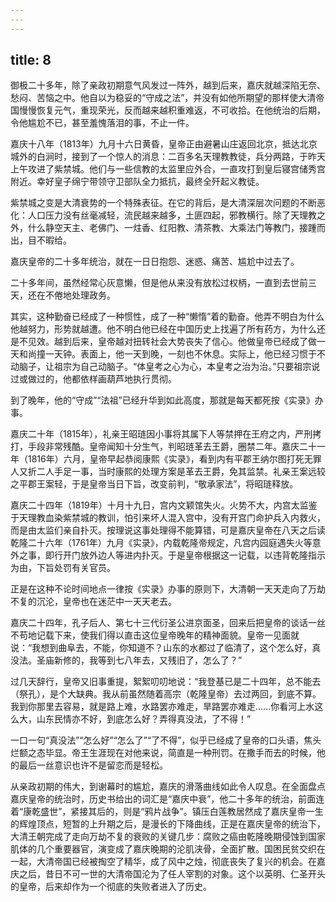```yaml
---
---
---
```

title: 8
---



御极二十多年，除了亲政初期意气风发过一阵外，越到后来，嘉庆就越深陷无奈、愁闷、苦恼之中。他自以为稳妥的“守成之法”，并没有如他所期望的那样使大清帝国慢慢恢复元气，重现荣光，反而越来越积重难返，不可收拾。在他统治的后期，令他尴尬不已，甚至羞愧落泪的事，不止一件。

嘉庆十八年（1813年）九月十六日黄昏，皇帝正由避暑山庄返回北京，抵达北京城外的白涧时，接到了一个惊人的消息：二百多名天理教教徒，兵分两路，于昨天上午攻进了紫禁城。他们与一些信教的太监里应外合，一直攻打到皇后寝宫储秀宫附近。幸好皇子绵宁带领守卫部队全力抵抗，最终全歼起义教徒。

紫禁城之变是大清衰势的一个特殊表征。在它的背后，是大清深层次问题的不断恶化：人口压力没有丝毫减轻，流民越来越多，土匪四起，邪教横行。除了天理教之外，什么静空天主、老佛门、一炷香、红阳教、清茶教、大乘法门等教门，接踵而出，目不暇给。

嘉庆皇帝的二十多年统治，就在一日日抱怨、迷惑、痛苦、尴尬中过去了。

二十多年间，虽然经常心灰意懒，但是他从来没有放松过权柄，一直到去世前三天，还在不倦地处理政务。

其实，这种勤奋已经成了一种惯性，成了一种“懒惰”着的勤奋。他弄不明白为什么他越努力，形势就越遭。他不明白他已经在中国历史上找遍了所有药方，为什么还是不见效。越到后来，皇帝越对扭转社会大势丧失了信心。他做皇帝已经成了做一天和尚撞一天钟。表面上，他一天到晚，一刻也不休息。实际上，他已经习惯于不动脑子，让祖宗为自己动脑子。“体皇考之心为心，本皇考之治为治。”只要祖宗说过或做过的，他都依样画葫芦地执行贯彻。

到了晚年，他的“守成”“法祖”已经升华到如此高度，那就是每天都死按《实录》办事。

嘉庆二十年（1815年），礼亲王昭琏因小事将其属下人等禁押在王府之内，严刑拷打，手段非常残酷。皇帝闻知十分生气，判昭琏革去王爵，圈禁二年。嘉庆二十一年（1816年）六月，皇帝早起恭阅康熙《实录》，看到内有平郡王纳尔图打死无罪人又折二人手足一事，当时康熙的处理方案是革去王爵，免其监禁。礼亲王案远较之平郡王案轻，于是皇帝当日下旨，改变前判，“敬承家法”，将昭琏释放。

嘉庆二十四年（1819年）十月十九日，宫内文颖馆失火。火势不大，内宫太监鉴于天理教血染紫禁城的教训，怕引来坏人混入宫中，没有开宫门命护兵入内救火，而是由太监们亲自扑灭。按理说这事处理得不能算错，可是嘉庆皇帝在八天之后读乾隆二十六年（1761年）九月《实录》，内载乾隆帝规定，凡宫内园庭遇失火等意外之事，即行开门放外边人等进内扑灭。于是皇帝根据这一记载，以违背乾隆指示为由，下旨处罚有关官员。

正是在这种不论时间地点一律按《实录》办事的原则下，大清朝一天天走向了万劫不复的沉沦，皇帝也在迷茫中一天天老去。

嘉庆二十四年，孔子后人、第七十三代衍圣公进京面圣，回来后把皇帝的谈话一丝不苟地记载下来，使我们得以直击这位皇帝晚年的精神面貌。皇帝一见面就说：“我想到曲阜去，不能，你知道不？山东的水都过了临清了，这个怎么好，真没法。圣庙新修的，我等到七八年去，又残旧了，怎么了？”

过几天辞行，皇帝又旧事重提，絮絮叨叨地说：“我登基已是二十四年，总不能去（祭孔），是个大缺典。我从前虽然随着高宗（乾隆皇帝）去过两回，到底不算。我到你那里去容易，就是路上难，水路罢亦难走，旱路罢亦难走……你看河上水这么大，山东民情亦不好，到底怎么好？弄得真没法，了不得！”

一口一句“真没法”“怎么好”“怎么了”“了不得”，似乎已经成了皇帝的口头语，焦头烂额之态毕显。帝王生涯现在对他来说，简直是一种刑罚。在撒手而去的时候，他的最后一丝意识也许不是留恋而是轻松。

从亲政初期的伟大，到谢幕时的尴尬，嘉庆的滑落曲线如此令人叹息。在全面盘点嘉庆皇帝的统治时，历史书给出的词汇是“嘉庆中衰”，他二十多年的统治，前面连着“康乾盛世”，紧接其后的，则是“鸦片战争”。镇压白莲教居然成了嘉庆皇帝一生的辉煌顶点，短暂的上升期之后，是漫长的下降曲线，正是在嘉庆皇帝的统治下，大清王朝完成了走向万劫不复的衰败的关键几步：腐败之癌由乾隆晚期侵蚀到国家肌体的几个重要器官，演变成了嘉庆晚期的沦肌浃骨，全面扩散。国困民贫交织在一起，大清帝国已经被掏空了精华，成了风中之烛，彻底丧失了复兴的机会。在嘉庆之后，昔日不可一世的大清帝国沦为了任人宰割的对象。这个以英明、仁圣开头的皇帝，后来却作为一个彻底的失败者进入了历史。